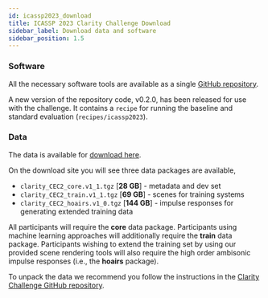 ```yaml
---
id: icassp2023_download
title: ICASSP 2023 Clarity Challenge Download
sidebar_label: Download data and software
sidebar_position: 1.5
---
```


### Software

All the necessary software tools are available as a single [GitHub repository](https://github.com/claritychallenge/clarity).

A new version of the repository code, v0.2.0, has been released for use with the challenge. It contains a `recipe` for running the baseline and standard evaluation  (`recipes/icassp2023`). 

### Data

The data is available for [download here](https://mab.to/KjXsa3EskhQuU).

On the download site you will see three data packages are available,

- `clarity_CEC2_core.v1_1.tgz`  [**28 GB**] - metadata and dev set
- `clarity_CEC2_train.v1_1.tgz` [**69 GB**] - scenes for training systems
- `clarity_CEC2_hoairs.v1_0.tgz` [**144 GB**] - impulse responses for generating extended training data

All participants will require the **core** data package. Participants using machine learning approaches will additionally require the **train** data package. Participants wishing to extend the training set by using our provided scene rendering tools will also require the high order ambisonic impulse responses (i.e., the **hoairs** package).

To unpack the data we recommend you follow the instructions in the [Clarity Challenge GitHub repository](https://github.com/claritychallenge/clarity).

